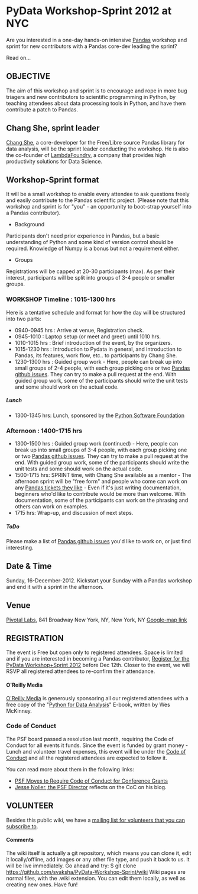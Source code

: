 = PyData Workshop-Sprint 2012 at NYC  =

Are you interested in a one-day hands-on intensive [http://pandas.pydata.org/  Pandas] workshop and sprint for new contributors with a Pandas core-dev leading the sprint? 

Read on...

== OBJECTIVE == 

The aim of this workshop and sprint is to encourage and rope in more bug triagers and new contributors to scientific programming in Python, by teaching attendees about data processing tools in Python, and have them contribute a patch to Pandas.

== Chang She, sprint leader == 
[http://www.lambdafoundry.com/team  Chang She], a core-developer for the Free/Libre source Pandas library for data analysis, will be the sprint leader conducting the workshop. He is also the co-founder of [http://lambdafoundry.com  LambdaFoundry], a company that provides high productivity solutions for Data Science.

== Workshop-Sprint format == 

It will be a small workshop to enable every attendee to ask questions freely and easily contribute to the Pandas scientific project. (Please note that this workshop and sprint is for "you" - an opportunity to boot-strap yourself into a Pandas contributor).

* Background
Participants don't need prior experience in Pandas, but a basic understanding of Python and some kind of version control should be required. Knowledge of Numpy is a bonus but not a requirement either.
* Groups 
Registrations will be capped at 20-30 participants (max). As per their interest, participants will be split into groups of 3-4 people or smaller groups.


=== WORKSHOP Timeline : 1015-1300 hrs === 
Here is a tentative schedule and format for how the day will be structured into two parts:

* 0940-0945 hrs : Arrive at venue, Registration check. 
* 0945-1010 : Laptop setup (or meet and greet) until 1010 hrs.
* 1010-1015 hrs : Brief introduction of the event, by the organizers. 
* 1015-1230 hrs : Introduction to Pydata in general, and introduction to Pandas, its features, work flow, etc.. to participants by Chang She.
* 1230-1300 hrs : Guided group work - Here, people can break up into small groups of 2-4 people, with each group picking one or two [https://github.com/pydata/pandas Pandas github issues]. They can try to make a pull request at the end. With guided group work, some of the participants should write the unit tests and some should work on the actual code.

===== Lunch =====
* 1300-1345 hrs: Lunch, sponsored by the [http://pythonsprints.com/ Python Software Foundation]

=== Afternoon : 1400-1715 hrs ===
* 1300-1500 hrs : Guided group work (continued) - Here, people can break up into small groups of 3-4 people, with each group picking one or two [https://github.com/pydata/pandas  Pandas github issues]. They can try to make a pull request at the end. With guided group work, some of the participants should write the unit tests and some should work on the actual code.
* 1500-1715 hrs: SPRINT time, with Chang She available as a mentor - The afternoon sprint will be "free form" and people who come can work on any [https://github.com/pydata/pandas Pandas tickets they like] - Even if it's just writing documentation, beginners who'd like to contribute would be more than welcome. With documentation, some of the participants can work on the phrasing and others can work on examples.
* 1715 hrs: Wrap-up, and discussion of next steps.

===== ToDo =====
Please make a list of [https://github.com/pydata/pandas  Pandas github issues] you'd like to work on, or just find interesting.

== Date & Time ==
Sunday, 16-December-2012. Kickstart your Sunday with a Pandas workshop and end it with a sprint in the afternoon.

== Venue ==
[http://pivotallabs.com Pivotal Labs], 841 Broadway New York, NY, New York, NY 
[https://maps.google.com/maps?q=841+Broadway+New+York,+NY,+New+York,+NY  Google-map link]

== REGISTRATION ==
The event is Free but open only to registered attendees. Space is limited and if you are interested in becoming a Pandas contributor, [http://pydata-workshop-sprint.eventbrite.com/ Register for the PyData Workshop+Sprint 2012] before Dec 12th. Closer to the event, we will RSVP all registered attendees to re-confirm their attendance.

==== O'Reilly Media ====
[http://oreilly.com O'Reilly Media] is generously sponsoring all our registered attendees with a free copy of the "[http://www.lambdafoundry.com/training#book Python for Data Analysis]" E-book, written by Wes McKinney.


=== Code of Conduct ===
The PSF board passed a resolution last month, requiring the Code of Conduct for all events it funds. Since the event is funded by grant money - Lunch and volunteer travel expenses, this event will be under the [https://us.pycon.org/2013/about/code-of-conduct/ Code of Conduct] and all the registered attendees are expected to follow it.  

You can read more about them in the following links:
* [http://pyfound.blogspot.com/2012/12/psf-moves-to-require-code-of-conduct.html PSF Moves to Require Code of Conduct for Conference Grants]
* [http://jessenoller.com/blog/2012/12/7/the-code-of-conduct Jesse Noller, the PSF Director] reflects on the CoC on his blog.

== VOLUNTEER ==
Besides this public wiki, we have a [http://lists.openhatch.org/mailman/listinfo/pydata-outreach-staff  mailing list for volunteers that you can subscribe to].

==== Comments ====
The wiki itself is actually a git repository, which means you can clone it, edit it locally/offline, add images or any other file type, and push it back to us. It will be live immediately. Go ahead and try:
$ git clone https://github.com/svaksha/PyData-Workshop-Sprint/wiki
Wiki pages are normal files, with the .wiki extension. You can edit them locally, as well as creating new ones. 
Have fun!
